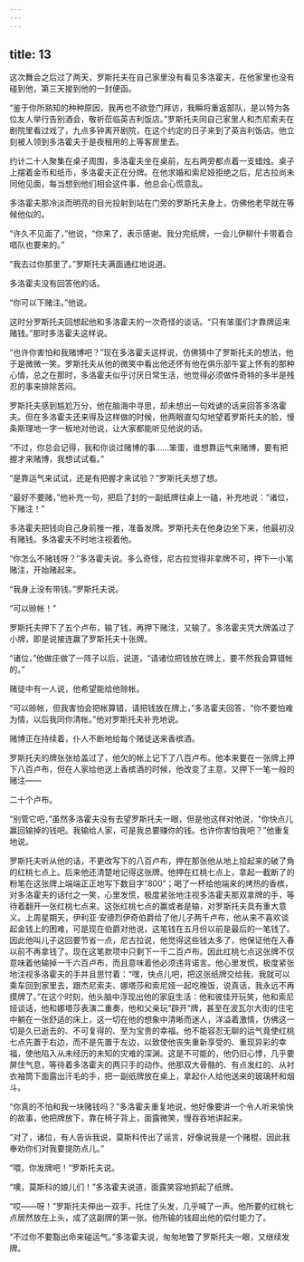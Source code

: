 ```yaml
---
---
---
```

title: 13
---





这次舞会之后过了两天，罗斯托夫在自己家里没有看见多洛霍夫，在他家里也没有碰到他，第三天接到他的一封便函。

“鉴于你所熟知的种种原因，我再也不欲登门拜访，我瞬将重返部队，是以特为各位友人举行告别酒会，敬祈莅临英吉利饭店。”罗斯托夫同自己家里人和杰尼索夫在剧院里看过戏了，九点多钟离开剧院，在这个约定的日子来到了英吉利饭店。他立刻被人领到多洛霍夫于是夜租用的上等客房里去。

约计二十人聚集在桌子周围，多洛霍夫坐在桌前，左右两旁都点着一支蜡烛。桌子上摆着金币和纸币，多洛霍夫正在分牌。在他求婚和索尼娅拒绝之后，尼古拉尚未同他见面，每当想到他们相会这件事，他总会心慌意乱。

多洛霍夫那冷淡而明亮的目光投射到站在门旁的罗斯托夫身上，仿佛他老早就在等候他似的。

“许久不见面了，”他说，“你来了，表示感谢。我分完纸牌，一会儿伊柳什卡带着合唱队也要来的。”

“我去过你那里了。”罗斯托夫满面通红地说道。

多洛霍夫没有回答他的话。

“你可以下赌注。”他说。

这时分罗斯托夫回想起他和多洛霍夫的一次奇怪的谈话。“只有笨蛋们才靠牌运来赌钱。”那时多洛霍夫这样说。

“也许你害怕和我赌博吧？”现在多洛霍夫这样说，仿佛猜中了罗斯托夫的想法，他于是微微一笑。罗斯托夫从他的微笑中看出他还怀有他在俱乐部午宴上怀有的那种心情，总之在那时，多洛霍夫似乎讨厌日常生活，他觉得必须做件奇特的多半是残忍的事来排除苦闷。

罗斯托夫感到尴尬万分，他在脑海中寻思，却未想出一句戏谑的话来回答多洛霍夫。但在多洛霍夫还来得及这样做的时候，他两眼直勾勾地望着罗斯托夫的脸，慢条斯理地一字一板地对他说，让大家都能听见他说的话。

“不过，你总会记得，我和你谈过赌博的事……笨蛋，谁想靠运气来赌博，要有把握才来赌博，我想试试看。”

“是靠运气来试试，还是有把握才来试验？”罗斯托夫想了想。

“最好不要赌，”他补充一句，把启了封的一副纸牌往桌上一磕，补充地说：“诸位，下赌注！”

多洛霍夫把钱向自己身前推一推，准备发牌。罗斯托夫在他身边坐下来，他最初没有赌钱。多洛霍夫不时地注视着他。

“你怎么不赌钱呀？”多洛霍夫说。多么奇怪，尼古拉觉得非拿牌不可，押下一小笔赌注，开始赌起来。

“我身上没有带钱。”罗斯托夫说。

“可以赊帐！”

罗斯托夫押下了五个卢布，输了钱，再押下赌注，又输了。多洛霍夫凭大牌盖过了小牌，即是说接连赢了罗斯托夫十张牌。

“诸位，”他做庄做了一阵子以后，说道，“请诸位把钱放在牌上，要不然我会算错帐的。”

赌徒中有一人说，他希望能给他赊帐。

“可以赊帐，但我害怕会把帐算错，请把钱放在牌上，”多洛霍夫回答，“你不要怕难为情，以后我同你清帐。”他对罗斯托夫补充地说。

赌博正在持续着，仆人不断地给每个赌徒送来香槟酒。

罗斯托夫的牌张张给盖过了，他欠的帐上记下了八百卢布。他本来要在一张牌上押下八百卢布，但在人家给他送上香槟酒的时候，他改变了主意，又押下一笔一般的赌注——

二十个卢布。

“别管它吧，”虽然多洛霍夫没有去望罗斯托夫一眼，但是他这样对他说，“你快点儿赢回输掉的钱吧。我输给人家，可是我总要赚你的钱。也许你害怕我吧？”他重复地说。

罗斯托夫听从他的话，不更改写下的八百卢布，押在那张他从地上拾起来的破了角的红桃七点上。后来他还清楚地记得这张牌。他押在红桃七点上，拿起一截断了的粉笔在这张牌上端端正正地写下数目字“800”；喝了一杯给他端来的烤热的香槟，对多洛霍夫的话付之一笑，心里发慌，极度紧张地注视多洛霍夫那双拿牌的手，等待着翻开一张红桃七点来。这张红桃七点的赢或者是输，对罗斯托夫具有重大意义。上周星期天，伊利亚·安德烈伊奇伯爵给了他儿子两千卢布，他从来不喜欢谈起金钱上的困难，可是现在伯爵对他说，这笔钱在五月份以前是最后的一笔钱了。因此他叫儿子这回要节省一点，尼古拉说，他觉得这些钱太多了，他保证他在入春以前不再拿钱了。现在这笔款项中只剩下一千二百卢布。因此红桃七点这张牌不仅意味着他输掉一千六百卢布，而且意味着他必须违背诺言。他心里发慌，极度紧张地注视多洛霍夫的手并且思忖着：“嘿，快点儿吧，把这张纸牌交给我，我就可以乘车回到家里去，跟杰尼索夫、娜塔莎和索尼娅一起吃晚饭，说真话，我永远不再摸牌了。”在这个时刻，他头脑中浮现出他的家庭生活：他和彼佳开玩笑，他和索尼娅谈话，他和娜塔莎表演二重奏，他和父亲玩“辟开”牌，甚至在波瓦尔大街的住宅中躺在一张舒适的床上，这一切在他的想象中清晰而迷人，洋溢着激情，仿佛这一切是久已逝去的、不可复得的、至为宝贵的幸福。他不能容忍无聊的运气竟使红桃七点先置于右边，而不是先置于左边，以致使他丧失重新享受的、重现异彩的幸福，使他陷入从未经历的未知的灾难的深渊。这是不可能的，他仍旧心悸，几乎要屏住气息，等待着多洛霍夫的两只手的动作。他那双大骨骼的、有点发红的、从衬衣袖筒下面露出汗毛的手，把一副纸牌放在桌上，拿起仆人给他送来的玻璃杯和烟斗。

“你真的不怕和我一块赌钱吗？”多洛霍夫重复地说，他好像要讲一个令人听来愉快的故事，他把牌放下，靠在椅子背上，面露微笑，慢吞吞地讲起来。

“对了，诸位，有人告诉我说，莫斯科传出了谣言，好像说我是一个赌棍，因此我奉劝你们对我要提防点儿。”

“喂，你发牌吧！”罗斯托夫说。

“噢，莫斯科的娘儿们！”多洛霍夫说道，面露笑容地抓起了纸牌。

“哎——呀！”罗斯托夫伸出一双手，托住了头发，几乎喊了一声。他所要的红桃七点居然放在上头，成了这副牌的第一张。他所输的钱超出他的偿付能力了。

“不过你不要豁出命来碰运气。”多洛霍夫说，匆匆地瞥了罗斯托夫一眼，又继续发牌。